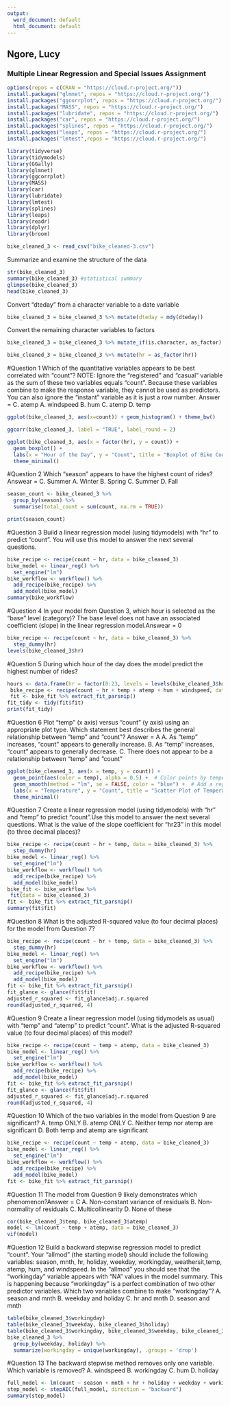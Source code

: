 ---
output:
  word_document: default
  html_document: default
---

## Ngore, Lucy

### Multiple Linear Regression and Special Issues Assignment

```{r, packages}
options(repos = c(CRAN = "https://cloud.r-project.org/"))
install.packages("glmnet", repos = "https://cloud.r-project.org/")
install.packages("ggcorrplot", repos = "https://cloud.r-project.org/") 
install.packages("MASS", repos = "https://cloud.r-project.org/")
install.packages("lubridate", repos = "https://cloud.r-project.org/")
install.packages("car", repos = "https://cloud.r-project.org/")
install.packages("splines", repos = "https://cloud.r-project.org/")
install.packages("leaps", repos = "https://cloud.r-project.org/")
install.packages("lmtest",repos = "https://cloud.r-project.org/")
```


```{r, warning=FALSE,message=FALSE}
library(tidyverse)
library(tidymodels)
library(GGally)
library(glmnet)
library(ggcorrplot)
library(MASS)
library(car)
library(lubridate)
library(lmtest)
library(splines)
library(leaps)
library(readr)
library(dplyr)
library(broom)
```

```{r, Reading in data}
bike_cleaned_3 <- read_csv("bike_cleaned-3.csv")
```

Summarize and examine the structure of the data

```{r}
str(bike_cleaned_3)
summary(bike_cleaned_3) #statistical summary
glimpse(bike_cleaned_3)
head(bike_cleaned_3)
```

Convert “dteday” from a character variable to a date variable

```{r}
bike_cleaned_3 = bike_cleaned_3 %>% mutate(dteday = mdy(dteday))
```

Convert the remaining character variables to factors

```{r}
bike_cleaned_3 = bike_cleaned_3 %>% mutate_if(is.character, as_factor)
```

```{r, convert the “hr” variable into a factor}
bike_cleaned_3 = bike_cleaned_3 %>% mutate(hr = as_factor(hr))
```

#Question 1 Which of the quantitative variables appears to be best correlated with “count”? NOTE: Ignore the “registered” and “casual” variable as the sum of these two variables equals “count”. Because these variables combine to make the response variable, they cannot be used as predictors. You can also ignore the “instant” variable as it is just a row number. Answer = C. atemp
A. windspeed
B. hum
C. atemp
D. temp

```{r}
ggplot(bike_cleaned_3, aes(x=count)) + geom_histogram() + theme_bw()
```

```{r}
ggcorr(bike_cleaned_3, label = "TRUE", label_round = 2) 
```

```{r}
ggplot(bike_cleaned_3, aes(x = factor(hr), y = count)) +
  geom_boxplot() +
  labs(x = "Hour of the Day", y = "Count", title = "Boxplot of Bike Count by Hour") +
  theme_minimal()
```

#Question 2 Which “season” appears to have the highest count of rides? Answear = C. Summer
A. Winter
B. Spring
C. Summer
D. Fall

```{r}
season_count <- bike_cleaned_3 %>%
  group_by(season) %>%
  summarise(total_count = sum(count, na.rm = TRUE))

print(season_count)
```

#Question 3 Build a linear regression model (using tidymodels) with “hr” to predict “count”. You will use this model to answer the next several questions.


```{r}
bike_recipe <- recipe(count ~ hr, data = bike_cleaned_3)
bike_model <- linear_reg() %>%
  set_engine("lm")
bike_workflow <- workflow() %>%
  add_recipe(bike_recipe) %>%
  add_model(bike_model)
summary(bike_workflow)
```

#Question 4 In your model from Question 3, which hour is selected as the “base” level (category)? The base level does not have an associated coefficient (slope) in the linear regression model.Answear = 0

```{r}
bike_recipe <- recipe(count ~ hr, data = bike_cleaned_3) %>%
  step_dummy(hr)
levels(bike_cleaned_3$hr)

```

#Question 5 During which hour of the day does the model predict the highest number of rides?

```{r}
hours <- data.frame(hr = factor(0:23, levels = levels(bike_cleaned_3$hr)))
 bike_recipe <- recipe(count ~ hr + temp + atemp + hum + windspeed, data = bike_cleaned_3) 
 fit <- bike_fit %>% extract_fit_parsnip()
fit_tidy <- tidy(fit$fit) 
print(fit_tidy)
```

#Question 6 Plot “temp” (x axis) versus “count” (y axis) using an appropriate plot type.
Which statement best describes the general relationship between “temp” and “count”? Answer = A
A. As “temp” increases, “count” appears to generally increase.
B. As “temp” increases, “count” appears to generally decrease.
C. There does not appear to be a relationship between “temp” and “count”

```{r}
ggplot(bike_cleaned_3, aes(x = temp, y = count)) +
  geom_point(aes(color = temp), alpha = 0.5) +  # Color points by temperature
  geom_smooth(method = "lm", se = FALSE, color = "blue") +  # Add a regression line
  labs(x = "Temperature", y = "Count", title = "Scatter Plot of Temperature vs. Count") +
  theme_minimal()
```

#Question 7 Create a linear regression model (using tidymodels) with “hr” and “temp” to predict “count”.Use this model to answer the next several questions.
What is the value of the slope coefficient for “hr23” in this model (to three decimal places)?

```{r}
bike_recipe <- recipe(count ~ hr + temp, data = bike_cleaned_3) %>%
  step_dummy(hr)
bike_model <- linear_reg() %>%
  set_engine("lm")
bike_workflow <- workflow() %>%
  add_recipe(bike_recipe) %>%
  add_model(bike_model)
bike_fit <- bike_workflow %>%
 fit(data = bike_cleaned_3)
fit <- bike_fit %>% extract_fit_parsnip()
summary(fit$fit)
```

#Question 8 What is the adjusted R-squared value (to four decimal places) for the model from Question 7?

```{r}
bike_recipe <- recipe(count ~ hr + temp, data = bike_cleaned_3) %>%
  step_dummy(hr)
bike_model <- linear_reg() %>%
  set_engine("lm")
bike_workflow <- workflow() %>%
  add_recipe(bike_recipe) %>%
  add_model(bike_model)
fit <- bike_fit %>% extract_fit_parsnip()
fit_glance <- glance(fit$fit)
adjusted_r_squared <- fit_glance$adj.r.squared
round(adjusted_r_squared, 4)
```

#Question 9 Create a linear regression model (using tidymodels as usual) with “temp” and “atemp” to predict “count”. What is the adjusted R-squared value (to four decimal places) of this model?


```{r}
bike_recipe <- recipe(count ~ temp + atemp, data = bike_cleaned_3)
bike_model <- linear_reg() %>%
  set_engine("lm")
bike_workflow <- workflow() %>%
  add_recipe(bike_recipe) %>%
  add_model(bike_model)
fit <- bike_fit %>% extract_fit_parsnip()
fit_glance <- glance(fit$fit)
adjusted_r_squared <- fit_glance$adj.r.squared
round(adjusted_r_squared, 4)
```

#Question 10 Which of the two variables in the model from Question 9 are significant?
A. temp ONLY
B. atemp ONLY
C. Neither temp nor atemp are significant
D. Both temp and atemp are significant

```{r}
bike_recipe <- recipe(count ~ temp + atemp, data = bike_cleaned_3)
bike_model <- linear_reg() %>%
  set_engine("lm")
bike_workflow <- workflow() %>%
  add_recipe(bike_recipe) %>%
  add_model(bike_model)
fit <- bike_fit %>% extract_fit_parsnip()
```

#Question 11 The model from Question 9 likely demonstrates which phenomenon?Answer = C
A. Non-constant variance of residuals
B. Non-normality of residuals
C. Multicollinearity
D. None of these

```{r}
cor(bike_cleaned_3$temp, bike_cleaned_3$atemp)
model <- lm(count ~ temp + atemp, data = bike_cleaned_3)
vif(model)
```

#Question 12 Build a backward stepwise regression model to predict “count”. Your “allmod” (the starting model) should include the following variables: season, mnth, hr, holiday, weekday, workingday, weathersit,temp, atemp, hum, and windspeed.
In the “allmod” you should see that the “workingday” variable appears with “NA” values in the model
summary. This is happening because “workingday” is a perfect combination of two other predictor variables.
Which two variables combine to make “workingday”?
A. season and mnth
B. weekday and holiday
C. hr and mnth
D. season and mnth

```{r}
table(bike_cleaned_3$workingday)
table(bike_cleaned_3$weekday, bike_cleaned_3$holiday)
table(bike_cleaned_3$workingday, bike_cleaned_3$weekday, bike_cleaned_3$holiday)
bike_cleaned_3 %>%
  group_by(weekday, holiday) %>%
  summarize(workingday = unique(workingday), .groups = 'drop')
```


#Question 13 The backward stepwise method removes only one variable. Which variable is removed?
A. windspeed
B. workingday
C. hum
D. holiday

```{r}
full_model <- lm(count ~ season + mnth + hr + holiday + weekday + workingday + weathersit + temp + atemp + hum + windspeed, data = bike_cleaned_3)
step_model <- stepAIC(full_model, direction = "backward")
summary(step_model)
```

